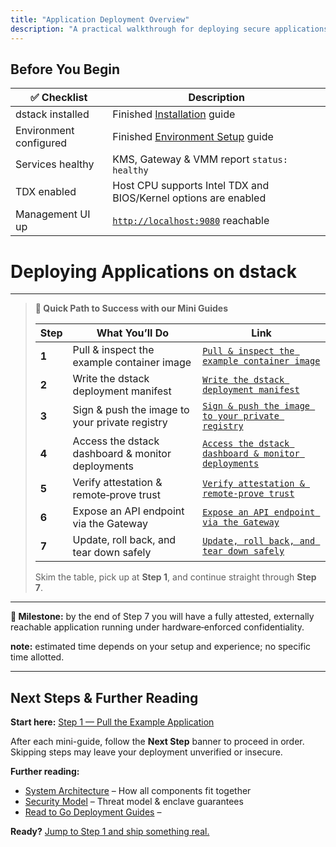 ```yaml
---
title: "Application Deployment Overview"
description: "A practical walkthrough for deploying secure applications on your dstack infrastructure"
---
```


## Before You Begin

| ✅ Checklist            | Description                                                                  |
| ---------------------- | ---------------------------------------------------------------------------- |
| dstack installed       | Finished <a href="/docs/getting-started/installation">Installation</a> guide |
| Environment configured | Finished <a href="/docs/getting-started/first-deployment-steps/deploying-applications">Environment Setup</a> guide   |
| Services healthy       | KMS, Gateway & VMM report <code>status: healthy</code>                       |
| TDX enabled            | Host CPU supports Intel TDX and BIOS/Kernel options are enabled              |
| Management UI up       | <code>[http://localhost:9080](http://localhost:9080)</code> reachable        |


# Deploying Applications on dstack

---

> **🧭 Quick Path to Success with our Mini Guides**
>
> | Step     | What You’ll Do                                 | Link                                    |
> | -------- | ---------------------------------------------- | --------------------------------------- |
> | **1** | Pull & inspect the example container image     | [`Pull & inspect the example container image`](/docs/getting-started/first-deployment-steps/fd-1) |
> | **2** | Write the dstack deployment manifest           | [`Write the dstack deployment manifest`](/docs/getting-started/first-deployment-steps/fd-2) |
> | **3** | Sign & push the image to your private registry | [`Sign & push the image to your private registry`](/docs/getting-started/first-deployment-steps/fd-3) |
> | **4** | Access the dstack dashboard & monitor deployments | [`Access the dstack dashboard & monitor deployments`](/docs/getting-started/first-deployment-steps/fd-3) |
> | **5** | Verify attestation & remote‑prove trust        | [`Verify attestation & remote‑prove trust`](/docs/getting-started/first-deployment-steps/fd-5) |
> | **6** | Expose an API endpoint via the Gateway         | [`Expose an API endpoint via the Gateway`](/docs/getting-started/first-deployment-steps/fd-6) |
> | **7** | Update, roll back, and tear down safely        | [`Update, roll back, and tear down safely`](/docs/getting-started/first-deployment-steps/fd-7) |
>
> Skim the table, pick up at **Step 1**, and continue straight through **Step 7**.

---

<div className="bg-green-50 border-l-4 border-green-400 p-4 mb-6">
  <div className="flex">
    <div className="ml-3">
      <p className="text-sm text-green-700">
        <strong>🎉 Milestone:</strong> by the end of Step 7 you will have a fully attested, externally reachable application running under hardware‑enforced confidentiality.
      </p>
      <p className="text-sm text-green-700 mt-2">
        <strong>note:</strong> estimated time depends on your setup and experience; no specific time allotted.
      </p>
    </div>
  </div>
</div>

---

## Next Steps & Further Reading

**Start here:** <a href="/docs/getting-started/first-deployment-steps/fd-1" className="underline font-medium">Step 1 — Pull the Example Application</a>

After each mini-guide, follow the **Next Step** banner to proceed in order. Skipping steps may leave your deployment unverified or insecure.

**Further reading:**
- [System Architecture](/docs/concepts/architecture) – How all components fit together
- [Security Model](/docs/security-research/security-model) – Threat model & enclave guarantees
- [Read to Go Deployment Guides](/docs/tutorials/index-quick-start) – 

**Ready?** <a href="./first-deployment-steps/fd-1.mdx" className="underline font-medium">Jump to Step 1 and ship something real.</a>
